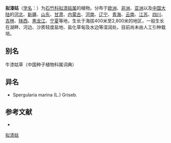 {{Speciesbox
| name = 拟漆姑
| status = 
| status_system = 
| image = Spergularia salina W.jpg
| genus = Spergularia
| species = salina
| authority = J. et C. Presl
}}

'''拟漆姑'''（[[学名|学名]]：{{lang|la|''Spergularia salina''}}）为[[石竹科|石竹科]][[拟漆姑属|拟漆姑属]]的植物。分布于[[欧洲|欧洲]]、[[非洲|非洲]]、[[亚洲|亚洲]]以及[[中国大陆|中国大陆]]的[[河北|河北]]、[[新疆|新疆]]、[[山东|山东]]、[[甘肃|甘肃]]、[[内蒙古|内蒙古]]、[[河南|河南]]、[[辽宁|辽宁]]、[[青海|青海]]、[[云南|云南]]、[[江苏|江苏]]、[[四川|四川]]、[[吉林|吉林]]、[[陕西|陕西]]、[[黑龙江|黑龙江]]、[[宁夏|宁夏]]等地，生长于海拔400米至2,800米的地区，一般生长在湖畔、河边、沙质轻度盐地、盐化草甸及水边等湿润处，目前尚未由人工引种栽培。

== 别名 ==
牛漆姑草（中国种子植物科属词典）

== 异名 ==
* Spergularia marina (L.) Griseb.

== 参考文献 ==
<div class="references-small">
* {{cite web| url =http://www.bioinfo.cn/db05/KmzwSpecies.php?action=view&id=2656| title =拟漆姑| work =《中国高等植物数据库全库》| publisher =中国科学院微生物研究所| author =昆明植物研究所| accessdate =2009-02-23}}{{dead link|date=2018年3月 |bot=InternetArchiveBot |fix-attempted=yes }}
</div>
{{Taxonbar|from=Q158528}}

[[Category:拟漆姑属|拟漆姑]]


{{植物小作品}}